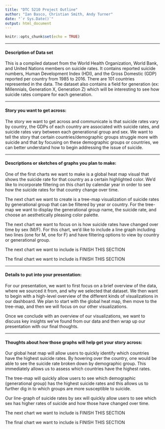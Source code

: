 ```yaml
---
title: "DTC 5210 Project Outline"
author: "Ian Basco, Christian Smith, Andy Turner"
date: "`r Sys.Date()`"
output: html_document
---
```


```r
knitr::opts_chunk$set(echo = TRUE)
```


------------------------------------------------------------------------

#### Description of Data set
This is a compiled dataset from the World Health Organization, World Bank, and United Nations members on suicide rates. It contains reported suicide numbers, Human Development Index (HDI), and the Gross Domestic (GDP) reported per country from 1985 to 2016. There are 101 countries represented in the data. The dataset also contains a field for generation (ex: Millennials, Generation X, Generation Z) which will be interesting to see how suicide rates compare for each generation.

------------------------------------------------------------------------

#### Story you want to get across: 
The story we want to get across and communicate is that suicide rates vary by country, the GDPs of each country are associated with suicide rates, and suicide rates vary between each generational group and sex. We want to tell the story that certain countries/demographic groups struggle more with suicide and that by focusing on these demographic groups or countries, we can better understand how to begin addressing the issue of suicide.


-------------------------------------------------------------------------

#### Descriptions or sketches of graphs you plan to make:

One of the first charts we want to make is a global heat map visual that shows the suicide rate for that country as a certain highlighted color. We'd like to incorporate filtering on this chart by calendar year in order to see how the suicide rates for that country change over time.

The next chart we want to create is a tree-map visualization of suicide rates by generational group that can be filtered by year or country. For the tree-map we want to display the generational group name, the suicide rate, and choose an aesthetically pleasing color palette.

The next chart we want to focus on is how suicide rates have changed over time by sex (M/F). For this chart, we'd like to include a line graph including two lines (one for M, one for F) and have filtering options to view by country or generational group.

The next chart we want to include is FINISH THIS SECTION

The final chart we want to include is FINISH THIS SECTION

-------------------------------------------------------------------------

#### Details to put into your presentation:

For our presentation, we want to first focus on a brief overview of the data, where we sourced it from, and why we selected that dataset. We then want to begin with a high-level overview of the different kinds of visualizations in our dashboard. We plan to start with the global heat map, then move to the tree-map, and then we will focus on our other visualizations.

Once we conclude with an overview of our visualizations, we want to discuss key insights we've found from our data and then wrap up our presentation with our final thoughts.

-------------------------------------------------------------------------

#### Thoughts about how those graphs will help get your story across:

Our global heat map will allow users to quickly identify which countries have the highest suicide rates. By hovering over the country, one would be able to see the suicide rate broken down by demographic group. This immediately allows us to assess which countries have the highest rates.

The tree-map will quickly allow users to see which demographic (generational group) has the highest suicide rates and this allows us to further dig in to which groups are more susceptible to suicide.

Our line-graph of suicide rates by sex will quickly allow users to see which sex has higher rates of suicide and how those have changed over time. 

The next chart we want to include is FINISH THIS SECTION

The final chart we want to include is FINISH THIS SECTION




